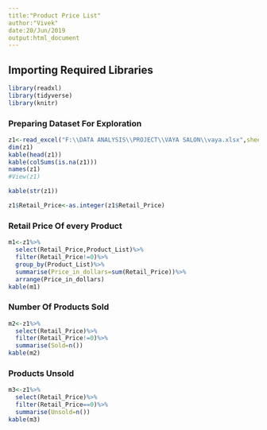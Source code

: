 ---
title:"Product Price List"
author:"Vivek"
date:20/Jun/2019
output:html_document
---

## Importing Required Libraries
```{r message=FALSE, warning=FALSE, paged.print=FALSE}
library(readxl)
library(tidyverse)
library(knitr)
```



### Preparing Dataset For Exploration
```{r message=FALSE, warning=FALSE, paged.print=FALSE}
z1<-read_excel("F:\\DATA ANALYSIS\\PROJECT\\VAYA SALON\\vaya.xlsx",sheet = 4)
dim(z1)
kable(head(z1))
kable(colSums(is.na(z1)))
names(z1)
#View(z1)

kable(str(z1))

z1$Retail_Price<-as.integer(z1$Retail_Price)
```



### Retail Price Of every Product
```{r}
m1<-z1%>%
  select(Retail_Price,Product_List)%>%
  filter(Retail_Price!=0)%>%
  group_by(Product_List)%>%
  summarise(Price_in_dollars=sum(Retail_Price))%>%
  arrange(Price_in_dollars)
kable(m1)
```



### Number Of Products Sold
```{r message=FALSE, warning=FALSE, paged.print=FALSE}
m2<-z1%>%
  select(Retail_Price)%>%
  filter(Retail_Price!=0)%>%
  summarise(Sold=n())
kable(m2)
```




### Products Unsold
```{r}
m3<-z1%>%
  select(Retail_Price)%>%
  filter(Retail_Price==0)%>%
  summarise(Unsold=n())
kable(m3)
```